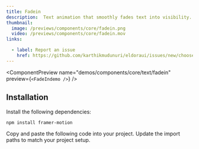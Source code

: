 ```yaml
---
title: Fadein
description:  Text animation that smoothly fades text into visibility.
thumbnail:
  image: /previews/components/core/fadein.png
  video: /previews/components/core/fadein.mov
links:

  - label: Report an issue
    href: https://github.com/karthikmudunuri/eldoraui/issues/new/choose
---
```


<ComponentPreview
  name="demos/components/core/text/fadein"
  preview={`<FadeIndemo />`}
/>

## Installation

<Steps>
  <Step>Install the following dependencies:</Step>

```bash
npm install framer-motion
```

  <Step>Copy and paste the following code into your project.</Step>
  <ComponentSource name="components/core/default/fadein" />
  <Step>Update the import paths to match your project setup.</Step>
</Steps>
